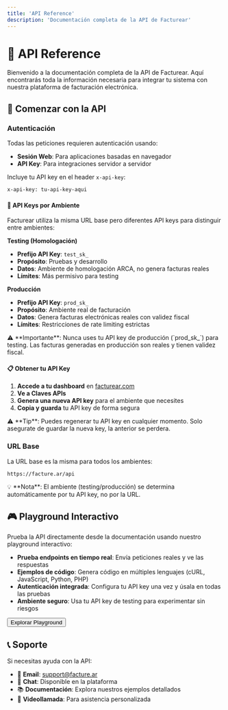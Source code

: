 ```yaml
---
title: 'API Reference'
description: 'Documentación completa de la API de Facturear'
---
```


# 🔌 API Reference

Bienvenido a la documentación completa de la API de Facturear. Aquí encontrarás toda la información necesaria para integrar tu sistema con nuestra plataforma de facturación electrónica.

## 🚀 Comenzar con la API

### Autenticación

Todas las peticiones requieren autenticación usando:

- **Sesión Web**: Para aplicaciones basadas en navegador
- **API Key**: Para integraciones servidor a servidor

Incluye tu API key en el header `x-api-key`:

```bash
x-api-key: tu-api-key-aqui
```

#### 🔑 API Keys por Ambiente

Facturear utiliza la misma URL base pero diferentes API keys para distinguir entre ambientes:

**Testing (Homologación)**
- **Prefijo API Key**: `test_sk_`
- **Propósito**: Pruebas y desarrollo
- **Datos**: Ambiente de homologación ARCA, no genera facturas reales
- **Límites**: Más permisivo para testing

**Producción**
- **Prefijo API Key**: `prod_sk_`
- **Propósito**: Ambiente real de facturación
- **Datos**: Genera facturas electrónicas reales con validez fiscal
- **Límites**: Restricciones de rate limiting estrictas

<Callout type="warning">
⚠️ **Importante**: Nunca uses tu API key de producción (`prod_sk_`) para testing. Las facturas generadas en producción son reales y tienen validez fiscal.
</Callout>

#### 📋 Obtener tu API Key

1. **Accede a tu dashboard** en [facturear.com](https://facturear.com)
2. **Ve a Claves APIs**
3. **Genera una nueva API key** para el ambiente que necesites
4. **Copia y guarda** tu API key de forma segura

<Callout type="info">
⚠️ **Tip**: Puedes regenerar tu API key en cualquier momento. Solo asegurate de guardar la nueva key, la anterior se perdera.
</Callout>

### URL Base

La URL base es la misma para todos los ambientes:

```
https://facture.ar/api
```

<Callout type="info">
💡 **Nota**: El ambiente (testing/producción) se determina automáticamente por tu API key, no por la URL.
</Callout>

## 🎮 Playground Interactivo

Prueba la API directamente desde la documentación usando nuestro playground interactivo:

- **Prueba endpoints en tiempo real**: Envía peticiones reales y ve las respuestas
- **Ejemplos de código**: Genera código en múltiples lenguajes (cURL, JavaScript, Python, PHP)
- **Autenticación integrada**: Configura tu API key una vez y úsala en todas las pruebas
- **Ambiente seguro**: Usa tu API key de testing para experimentar sin riesgos

<Link to="/api-reference/playground">
  <Button>Explorar Playground</Button>
</Link>

## 📞 Soporte

Si necesitas ayuda con la API:

- 📧 **Email**: support@facture.ar
- 💬 **Chat**: Disponible en la plataforma
- 📚 **Documentación**: Explora nuestros ejemplos detallados
- 🎥 **Videollamada**: Para asistencia personalizada
